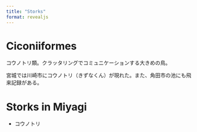 ---
title: "Storks"
format: revealjs
---

# Ciconiiformes

コウノトリ類。クラッタリングでコミュニケーションする大きめの鳥。

宮城では川崎市にコウノトリ（きずなくん）が現れた。また、角田市の池にも飛来記録がある。

# Storks in Miyagi
-   コウノトリ